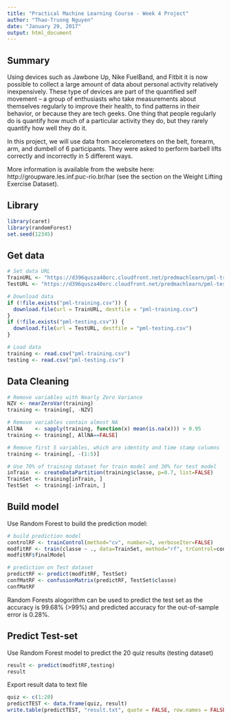 ```yaml
---
title: "Practical Machine Learning Course - Week 4 Project"
author: "Thao-Truong Nguyen"
date: "January 29, 2017"
output: html_document
---
```

## Summary
Using devices such as Jawbone Up, Nike FuelBand, and Fitbit it is now possible to collect a large amount of data about personal activity relatively inexpensively. These type of devices are part of the quantified self movement – a group of enthusiasts who take measurements about themselves regularly to improve their health, to find patterns in their behavior, or because they are tech geeks. One thing that people regularly do is quantify how much of a particular activity they do, but they rarely quantify how well they do it.

In this project, we will use data from accelerometers on the belt, forearm, arm, and dumbell of 6 participants. They were asked to perform barbell lifts correctly and incorrectly in 5 different ways.

More information is available from the website here: http://groupware.les.inf.puc-rio.br/har (see the section on the Weight Lifting Exercise Dataset).

## Library
```r
library(caret)
library(randomForest)
set.seed(12345)
```

## Get data
```r
# Set data URL
TrainURL <- "https://d396qusza40orc.cloudfront.net/predmachlearn/pml-training.csv"
TestURL <- "https://d396qusza40orc.cloudfront.net/predmachlearn/pml-testing.csv"

# Download data
if (!file.exists("pml-training.csv")) {
  download.file(url = TrainURL, destfile = "pml-training.csv")
} 
if (!file.exists("pml-testing.csv")) {
  download.file(url = TestURL, destfile = "pml-testing.csv")
} 

# Load data
training <- read.csv("pml-training.csv")
testing <- read.csv("pml-testing.csv")
```

## Data Cleaning
```r
# Remove variables with Nearly Zero Variance
NZV <- nearZeroVar(training)
training <- training[, -NZV]

# Remove variables contain almost NA
AllNA    <- sapply(training, function(x) mean(is.na(x))) > 0.95
training <- training[, AllNA==FALSE]

# Remove first 5 variables, which are identity and time stamp columns
training <- training[, -(1:5)]

# Use 70% of training dataset for train model and 30% for test model
inTrain  <- createDataPartition(training$classe, p=0.7, list=FALSE)
TrainSet <- training[inTrain, ]
TestSet  <- training[-inTrain, ]
```

## Build model
Use Random Forest to build the prediction model:
```r
# build prediction model
controlRF <- trainControl(method="cv", number=3, verboseIter=FALSE)
modfitRF <- train(classe ~ ., data=TrainSet, method="rf", trControl=controlRF)
modfitRF$finalModel

# prediction on Test dataset
predictRF <- predict(modfitRF, TestSet)
confMatRF <- confusionMatrix(predictRF, TestSet$classe)
confMatRF
```
Random Forests alogorithm can be used to predict the test set as the accuracy is 99.68% (>99%) and predicted accuracy for the out-of-sample error is 0.28%.

## Predict Test-set
Use Random Forest model to predict the 20 quiz results (testing dataset)
```r
result <- predict(modfitRF,testing)
result
```

Export result data to text file
```r
quiz <- c(1:20)
predictTEST <- data.frame(quiz, result)
write.table(predictTEST, "result.txt", quote = FALSE, row.names = FALSE)
```